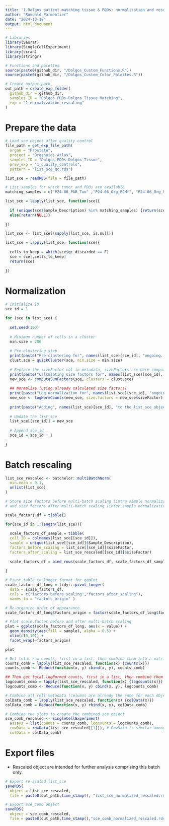 ```yaml
---
title: '1.Dolgos patient matching tissue & PDOs: normalisation and rescaling'
author: "Romuald Parmentier"
date: "2024-10-18"
output: html_document
---
```


```r

# Libraries
library(Seurat)
library(SingleCellExperiment)
library(scran)
library(stringr)

# Functions and palettes
source(paste0(github_dir, "/Dolgos_Custom_Functions.R"))
source(paste0(github_dir, "/Dolgos_Custom_Color_Palettes.R"))

# Create output path
out_path = create_exp_folder(
  github_dir = github_dir,
  samples_ID = "Dolgos_PDOs-Dolgos_Tissue_Matching",
  exp = "1_normalization_rescaling"
)

```

# Prepare the data

```r

# Load sce object after quality control
file_path = get_exp_file_path(
  organ = "Prostate",
  project = "Organoids_Atlas",
  samples_ID = "Dolgos_PDOs-Dolgos_Tissue",
  prev_exp = "1_quality_controls", 
  pattern = "list_sce_qc.rds")

list_sce = readRDS(file = file_path) 

```

```r

# List samples for which tumor and PDOs are available
matching_samples = c("P24-06_PAR_Tum" ,"P24-06_Org_ECMf", "P24-06_Org_Mat", "P24-14_PAR_Tum",  "P24-14_Org_ECMf")

list_sce = lapply(list_sce, function(sce){
  
  if (unique(sce$Sample_Description) %in% matching_samples) {return(sce)} 
  else{return(NULL)}
  
})

list_sce <- list_sce[!sapply(list_sce, is.null)]

```

```r

list_sce = lapply(list_sce, function(sce){
  
  cells_to_keep = which(sce$qc_discarded == F)
  sce = sce[,cells_to_keep]
  return(sce)
  
})

```

# Normalization 

```r

# Initialize ID
sce_id = 1

for (sce in list_sce) {
  
  set.seed(100)
  
  # Minimum number of cells in a cluster
  min.size = 200  
  
  # Pre-clustering step
  print(paste("Pre-clustering for", names(list_sce)[sce_id], "ongoing..."))
  clust.sce = quickCluster(sce, min.size = min.size)
  
  # Replace the sizeFactor col in metadata, sizeFactors are here computed "cluster-wise"
  print(paste("Calculating size factors for", names(list_sce)[sce_id], "ongoing..."))
  new_sce <- computeSumFactors(sce, clusters = clust.sce)
  
  ## Normalize (using already calculated size factors)
  print(paste("Log normalization for", names(list_sce)[sce_id], "ongoing..."))
  new_sce <- logNormCounts(new_sce, size.factors = new_sce$sizeFactor) 
  
  print(paste("Adding", names(list_sce)[sce_id], "to the list_sce object"))
  
  # Update the list_sce
  list_sce[[sce_id]] = new_sce
  
  # Append sce_id
  sce_id = sce_id + 1
  
}

```

# Batch rescaling 

```r

list_sce_rescaled <- batchelor::multiBatchNorm(
  min.mean = 0.1, 
  unlist(list_sce)
)

```

```r

# Store size factors before multi-batch scaling (intra simple normalization only), 
# and size factors after multi-batch scaling (inter sample normalization only)

scale_factors_df = tibble()

for(sce_id in 1:length(list_sce)){
  
  scale_factors_df_sample = tibble(
  cell_ID = colnames(list_sce[[sce_id]]),
  sample = unique(list_sce[[sce_id]]$Sample_Description),
  factors_before_scaling = list_sce[[sce_id]]$sizeFactor,
  factors_after_scaling = list_sce_rescaled[[sce_id]]$sizeFactor)
  
  scale_factors_df = bind_rows(scale_factors_df, scale_factors_df_sample)
  
}

# Pivot table to longer format for ggplot 
scale_factors_df_long = tidyr::pivot_longer(
  data = scale_factors_df,
  cols = c("factors_before_scaling","factors_after_scaling"),
  names_to = "factors_origin" ) 

# Re-organize order of appearance 
scale_factors_df_long$factors_origin = factor(scale_factors_df_long$factors_origin,levels = c("factors_before_scaling","factors_after_scaling"))

# Plot scale.factor before and after multi-batch scaling
plot = ggplot(scale_factors_df_long, aes(x = value)) +
  geom_density(aes(fill = sample), alpha = 0.5) +
  xlim(c(0,10)) +
  facet_wrap(~factors_origin)

plot

```

```r

# Get total raw counts, first in a list, then combine them into a matrix
counts_comb = lapply(list_sce_rescaled, function(x) {counts(x)})
counts_comb <- Reduce(function(x, y) cbind(x, y), counts_comb)

## Then get total logNormed counts, first in a list, then combine them into a matrix
logcounts_comb = lapply(list_sce_rescaled, function(x) {logcounts(x)})
logcounts_comb <- Reduce(function(x, y) cbind(x, y), logcounts_comb)

# Combine all cell metadata (columns are already the same for each object of the list)
colData_comb = lapply(list_sce_rescaled, function(x) {colData(x)})
colData_comb = Reduce(function(x, y) rbind(x, y), colData_comb)

# Combine the slots to create the combined sce object
sce_comb_rescaled <- SingleCellExperiment( 
  assays = list(counts = counts_comb, logcounts = logcounts_comb),  
  rowData = rowData(list_sce_rescaled[[1]]), # RowData is similar among all elements 
  colData = colData_comb)

```

# Export files 

- Rescaled object are intended for further analysis comprising this batch only.

```r

# Export re-scaled list_sce 
saveRDS(
  object = list_sce_rescaled,
  file = paste0(out_path,time_stamp(), "list_sce_normalized_rescaled.rds"))

# Export sce_comb object
saveRDS(
  object = sce_comb_rescaled,
  file = paste0(out_path,time_stamp(),"sce_comb_normalized_rescaled.rds"))

```

